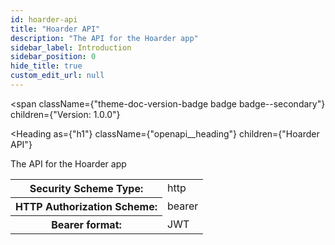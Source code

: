 ```yaml
---
id: hoarder-api
title: "Hoarder API"
description: "The API for the Hoarder app"
sidebar_label: Introduction
sidebar_position: 0
hide_title: true
custom_edit_url: null
---
```



<span
  className={"theme-doc-version-badge badge badge--secondary"}
  children={"Version: 1.0.0"}
></span>

<Heading
  as={"h1"}
  className={"openapi__heading"}
  children={"Hoarder API"}
></Heading>

The API for the Hoarder app

<div style={{ marginBottom: "2rem" }}>
  <Heading
    id={"authentication"}
    as={"h2"}
    className={"openapi-tabs__heading"}
    children={"Authentication"}
  ></Heading>
  <SchemaTabs className={"openapi-tabs__security-schemes"}>
    <TabItem label={"HTTP: Bearer Auth"} value={"bearerAuth"}>
      <div>
        <table>
          <tbody>
            <tr>
              <th>Security Scheme Type:</th>
              <td>http</td>
            </tr>
            <tr>
              <th>HTTP Authorization Scheme:</th>
              <td>bearer</td>
            </tr>
            <tr>
              <th>Bearer format:</th>
              <td>JWT</td>
            </tr>
          </tbody>
        </table>
      </div>
    </TabItem>
  </SchemaTabs>
</div>
